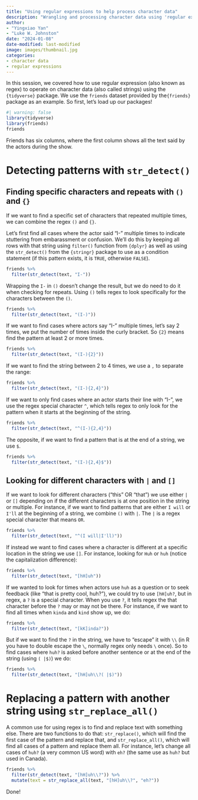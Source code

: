 ```yaml
---
title: "Using regular expressions to help process character data"
description: "Wrangling and processing character data using 'regular expressions', which is a character pattern matching tool."
author: 
- "Yingxiao Yan"
- "Luke W. Johnston"
date: "2024-01-08"
date-modified: last-modified
image: images/thumbnail.jpg
categories: 
- character data
- regular expressions
---
```


In this session, we covered how to use regular expression (also known as
regex) to operate on character data (also called strings) using the
`{tidyverse}` package. We use the `friends` dataset provided by
the`{friends}` package as an example. So first, let's load up our
packages!

```r
#| warning: false
library(tidyverse)
library(friends)
friends
```

Friends has six columns, where the first column shows all the text said
by the actors during the show.

# Detecting patterns with `str_detect()`

## Finding specific characters and repeats with `()` and `{}`

If we want to find a specific set of characters that repeated multiple
times, we can combine the regex `()` and `{}`.

Let's first find all cases where the actor said "I-" multiple times to
indicate stuttering from embarassment or confusion. We'll do this by
keeping all rows with that string using `filter()` function from
`{dplyr}` as well as using the `str_detect()` from the `{stringr}`
package to use as a condition statement (if this pattern exists, it is
`TRUE`, otherwise `FALSE`).

```r
friends %>%
  filter(str_detect(text, "I-"))
```

Wrapping the `I-` in `()` doesn't change the result, but we do need to
do it when checking for repeats. Using `()` tells regex to look
specifically for the characters between the `()`.

```r
friends %>%
  filter(str_detect(text, "(I-)"))
```

If we want to find cases where actors say "I-" multiple times, let's say
2 times, we put the number of times inside the curly bracket. So `{2}`
means find the pattern at least 2 or more times.

```r
friends %>%
  filter(str_detect(text, "(I-){2}"))
```

If we want to find the string between 2 to 4 times, we use a `,` to
separate the range:

```r
friends %>%
  filter(str_detect(text, "(I-){2,4}"))
```

If we want to only find cases where an actor starts their line with
"I-", we use the regex special character `^`, which tells regex to only
look for the pattern when it starts at the beginning of the string.

```r
friends %>%
  filter(str_detect(text, "^(I-){2,4}"))
```

The opposite, if we want to find a pattern that is at the end of a
string, we use `$`.

```r
friends %>%
  filter(str_detect(text, "(I-){2,4}$"))
```

## Looking for different characters with `|` and `[]`

If we want to look for different characters ("this" OR "that") we use
either `|` or `[]` depending on if the different characters is at one
position in the string or multiple. For instance, if we want to find
patterns that are either `I will` or `I'll` at the beginning of a
string, we combine `()` with `|`. The `|` is a regex special character
that means `OR`.

```r
friends %>%
  filter(str_detect(text, "^(I will|I'll)"))
```

If instead we want to find cases where a character is different at a
specific location in the string we use `[]`. For instance, looking for
`Huh` or `huh` (notice the capitalization difference):

```r
friends %>%
  filter(str_detect(text, "[hH]uh"))
```

If we wanted to look for times when actors use `huh` as a question or to
seek feedback (like "that is pretty cool, huh?"), we could try to use
`[hH]uh?`, but in regex, a `?` is a special character. When you use `?`,
it tells regex the that character before the `?` may or may not be
there. For instance, if we want to find all times when `kinda` and
`kind` show up, we do:

```r
friends %>%
  filter(str_detect(text, "[kK]inda?"))
```

But if we want to find the `?` in the string, we have to "escape" it
with `\\` (in R you have to double escape the `\`, normally regex only
needs `\` once). So to find cases where `huh?` is asked before another
sentence or at the end of the string (using `( |$)`) we do:

```r
friends %>%
  filter(str_detect(text, "[hH]uh\\?( |$)"))
```

# Replacing a pattern with another string using `str_replace_all()`

A common use for using regex is to find and replace text with something
else. There are two functions to do that: `str_replace()`, which will
find the first case of the pattern and replace that, and
`str_replace_all()`, which will find all cases of a pattern and replace
them all. For instance, let's change all cases of `huh?` (a very common
US word) with `eh?` (the same use as `huh?` but used in Canada).

```r
friends %>%
  filter(str_detect(text, "[hH]uh\\?")) %>%
  mutate(text = str_replace_all(text, "[hH]uh\\?", "eh?"))
```

Done!
